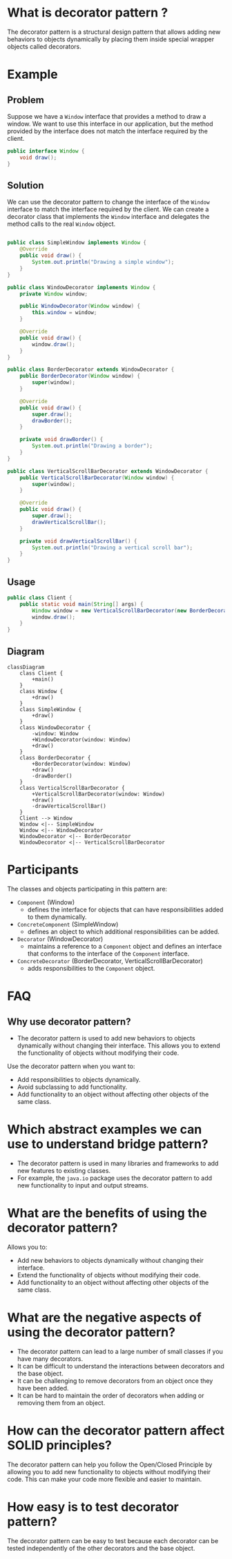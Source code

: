 # What is decorator pattern ?

The decorator pattern is a structural design pattern that allows adding new behaviors to objects dynamically by placing them inside special wrapper objects called decorators.

# Example

## Problem

Suppose we have a `Window` interface that provides a method to draw a window. We want to use this interface in our application, but the method provided by the interface does not match the interface required by the client.

```java
public interface Window {
    void draw();
}
```

## Solution

We can use the decorator pattern to change the interface of the `Window` interface to match the interface required by the client. We can create a decorator class that implements the `Window` interface and delegates the method calls to the real `Window` object.

```java

public class SimpleWindow implements Window {
    @Override
    public void draw() {
        System.out.println("Drawing a simple window");
    }
}
```

```java
public class WindowDecorator implements Window {
    private Window window;

    public WindowDecorator(Window window) {
        this.window = window;
    }

    @Override
    public void draw() {
        window.draw();
    }
}
```

```java
public class BorderDecorator extends WindowDecorator {
    public BorderDecorator(Window window) {
        super(window);
    }

    @Override
    public void draw() {
        super.draw();
        drawBorder();
    }

    private void drawBorder() {
        System.out.println("Drawing a border");
    }
}
```

```java
public class VerticalScrollBarDecorator extends WindowDecorator {
    public VerticalScrollBarDecorator(Window window) {
        super(window);
    }

    @Override
    public void draw() {
        super.draw();
        drawVerticalScrollBar();
    }

    private void drawVerticalScrollBar() {
        System.out.println("Drawing a vertical scroll bar");
    }
}
```

## Usage

```java
public class Client {
    public static void main(String[] args) {
        Window window = new VerticalScrollBarDecorator(new BorderDecorator(new SimpleWindow()));
        window.draw();
    }
}
```

## Diagram

```mermaid
classDiagram
    class Client {
        +main()
    }
    class Window {
        +draw()
    }
    class SimpleWindow {
        +draw()
    }
    class WindowDecorator {
        -window: Window
        +WindowDecorator(window: Window)
        +draw()
    }
    class BorderDecorator {
        +BorderDecorator(window: Window)
        +draw()
        -drawBorder()
    }
    class VerticalScrollBarDecorator {
        +VerticalScrollBarDecorator(window: Window)
        +draw()
        -drawVerticalScrollBar()
    }
    Client --> Window
    Window <|-- SimpleWindow
    Window <|-- WindowDecorator
    WindowDecorator <|-- BorderDecorator
    WindowDecorator <|-- VerticalScrollBarDecorator
```

# Participants

The classes and objects participating in this pattern are:
- `Component` (Window)
  - defines the interface for objects that can have responsibilities added to them dynamically.
- `ConcreteComponent` (SimpleWindow)
  - defines an object to which additional responsibilities can be added.
- `Decorator` (WindowDecorator)
    - maintains a reference to a `Component` object and defines an interface that conforms to the interface of the `Component` interface.
- `ConcreteDecorator` (BorderDecorator, VerticalScrollBarDecorator)
    - adds responsibilities to the `Component` object.


# FAQ

## Why use decorator pattern?
- The decorator pattern is used to add new behaviors to objects dynamically without changing their interface. 
This allows you to extend the functionality of objects without modifying their code.

Use the decorator pattern when you want to:
- Add responsibilities to objects dynamically.
- Avoid subclassing to add functionality.
- Add functionality to an object without affecting other objects of the same class.

# Which abstract examples we can use to understand bridge pattern?
- The decorator pattern is used in many libraries and frameworks to add new features to existing classes.
- For example, the `java.io` package uses the decorator pattern to add new functionality to input and output streams.

# What are the benefits of using the decorator pattern?
Allows you to:
- Add new behaviors to objects dynamically without changing their interface.
- Extend the functionality of objects without modifying their code.
- Add functionality to an object without affecting other objects of the same class.

# What are the negative aspects of using the decorator pattern?

- The decorator pattern can lead to a large number of small classes if you have many decorators.
- It can be difficult to understand the interactions between decorators and the base object.
- It can be challenging to remove decorators from an object once they have been added.
- It can be hard to maintain the order of decorators when adding or removing them from an object.

# How can the decorator pattern affect SOLID principles?
The decorator pattern can help you follow the Open/Closed Principle by allowing you to add new functionality to objects without modifying their code. 
This can make your code more flexible and easier to maintain.

# How easy is to test decorator pattern?
The decorator pattern can be easy to test because each decorator can be tested independently of the other decorators and the base object.



